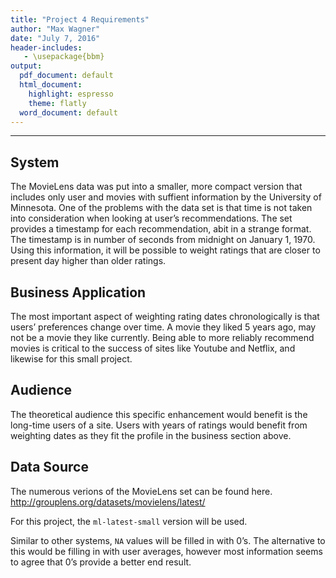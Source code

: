 ```yaml
---
title: "Project 4 Requirements"
author: "Max Wagner"
date: "July 7, 2016"
header-includes:
   - \usepackage{bbm}
output:
  pdf_document: default
  html_document:
    highlight: espresso
    theme: flatly
  word_document: default
---
```

***

## System

The MovieLens data was put into a smaller, more compact version that includes only user and movies with suffient information by the University of Minnesota. One of the problems with the data set is that time is not taken into consideration when looking at user's recommendations. The set provides a timestamp for each recommendation, abit in a strange format. The timestamp is in number of seconds from midnight on January 1, 1970. Using this information, it will be possible to weight ratings that are closer to present day higher than older ratings.

## Business Application

The most important aspect of weighting rating dates chronologically is that users' preferences change over time. A movie they liked 5 years ago, may not be a movie they like currently. Being able to more reliably recommend movies is critical to the success of sites like Youtube and Netflix, and likewise for this small project. 

## Audience

The theoretical audience this specific enhancement would benefit is the long-time users of a site. Users with years of ratings would benefit from weighting dates as they fit the profile in the business section above.

## Data Source

The numerous verions of the MovieLens set can be found here. [http://grouplens.org/datasets/movielens/latest/](http://grouplens.org/datasets/movielens/latest/)

For this project, the `ml-latest-small` version will be used.

Similar to other systems, `NA` values will be filled in with 0's. The alternative to this would be filling in with user averages, however most information seems to agree that 0's provide a better end result.